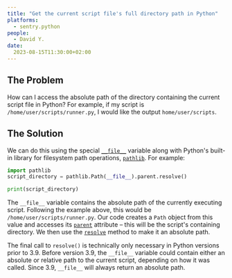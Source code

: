 ```yaml
---
title: "Get the current script file's full directory path in Python"
platforms: 
  - sentry.python
people: 
  - David Y.
date: 
  2023-08-15T11:30:00+02:00
---
```


## The Problem

How can I access the absolute path of the directory containing the current script file in Python? For example, if my script is `/home/user/scripts/runner.py`, I would like the output `home/user/scripts`.

## The Solution

We can do this using the special [`__file__`](https://docs.python.org/3/reference/import.html?#file__) variable along with Python's built-in library for filesystem path operations, [`pathlib`](https://docs.python.org/3/library/pathlib.html). For example:

```python
import pathlib
script_directory = pathlib.Path(__file__).parent.resolve()

print(script_directory)
```

The `__file__` variable contains the absolute path of the currently executing script. Following the example above, this would be `/home/user/scripts/runner.py`. Our code creates a `Path` object from this value and accesses its [`parent`](https://docs.python.org/3/library/pathlib.html#pathlib.PurePath.parent) attribute – this will be the script's containing directory. We then use the [`resolve`](https://docs.python.org/3/library/pathlib.html#pathlib.Path.resolve) method to make it an absolute path.

The final call to `resolve()` is technically only necessary in Python versions prior to 3.9. Before version 3.9, the `__file__` variable could contain either an absolute or relative path to the current script, depending on how it was called. Since 3.9, `__file__` will always return an absolute path.

